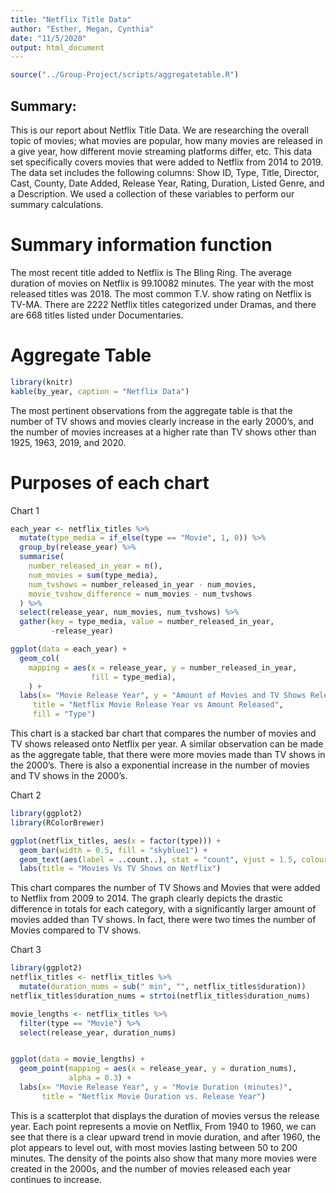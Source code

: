 ```yaml
---
title: "Netflix Title Data"
author: "Esther, Megan, Cynthia"
date: "11/5/2020"
output: html_document
---
```


```r
source("../Group-Project/scripts/aggregatetable.R")
```

## Summary:

This is our report about Netflix Title Data. We are researching the overall 
topic of movies; what movies are popular, how many movies are released in a 
give year, how different movie streaming platforms differ, etc. This data 
set specifically covers movies that were added to  Netflix from 2014 to 
2019. The data set includes the following columns: Show ID, Type, Title, 
Director, Cast, County, Date Added, Release Year, Rating, Duration, Listed 
Genre, and a Description. We used a collection of these variables to perform
our summary calculations. 

# Summary information function
The most recent title added to Netflix is The Bling Ring. The average duration 
of movies on Netflix is 99.10082 minutes. The year with the most released titles
was 2018. The most common T.V. show rating on Netflix is TV-MA. There are 2222
Netflix titles categorized under Dramas, and there are 668 titles listed under
Documentaries.

# Aggregate Table
```r
library(knitr)
kable(by_year, caption = "Netflix Data")
```

The most pertinent observations from the aggregate table is that the number of 
TV shows and movies clearly increase in the early 2000's, and the number of 
movies increases at a higher rate than TV shows other than 1925, 1963, 2019, and 
2020. 

# Purposes of each chart



Chart 1
```r
each_year <- netflix_titles %>%
  mutate(type_media = if_else(type == "Movie", 1, 0)) %>%
  group_by(release_year) %>%
  summarise(
    number_released_in_year = n(),
    num_movies = sum(type_media),
    num_tvshows = number_released_in_year - num_movies,
    movie_tvshow_difference = num_movies - num_tvshows
  ) %>%
  select(release_year, num_movies, num_tvshows) %>%
  gather(key = type_media, value = number_released_in_year,
         -release_year)

ggplot(data = each_year) +
  geom_col(
    mapping = aes(x = release_year, y = number_released_in_year,
                  fill = type_media),
    ) +
  labs(x= "Movie Release Year", y = "Amount of Movies and TV Shows Released",
     title = "Netflix Movie Release Year vs Amount Released", 
     fill = "Type")
```


This chart is a stacked bar chart that compares the number of movies and TV shows 
released onto Netflix per year. A similar observation can be made as the 
aggregate table, that there were more movies made than TV shows in the 2000's.
There is also a exponential increase in the number of movies and TV 
shows in the 2000's.


Chart 2
```r
library(ggplot2)
library(RColorBrewer)

ggplot(netflix_titles, aes(x = factor(type))) +
  geom_bar(width = 0.5, fill = "skyblue1") +
  geom_text(aes(label = ..count..), stat = "count", vjust = 1.5, colour = "white") +
  labs(title = "Movies Vs TV Shows on Netflix")

```


This chart compares the number of TV Shows and Movies that were added to Netflix
from 2009 to 2014. The graph clearly depicts the drastic difference in totals
for each category, with a significantly larger amount of movies added than TV
shows. In fact, there were two times the number of Movies compared to TV shows. 


Chart 3
```r
library(ggplot2)
netflix_titles <- netflix_titles %>%
  mutate(duration_nums = sub(" min", "", netflix_titles$duration))
netflix_titles$duration_nums = strtoi(netflix_titles$duration_nums)

movie_lengths <- netflix_titles %>% 
  filter(type == "Movie") %>% 
  select(release_year, duration_nums)


ggplot(data = movie_lengths) +
  geom_point(mapping = aes(x = release_year, y = duration_nums), 
             alpha = 0.3) +
  labs(x= "Movie Release Year", y = "Movie Duration (minutes)",
       title = "Netflix Movie Duration vs. Release Year")
```




This is a scatterplot that displays the duration of movies versus the release year.
Each point represents a movie on Netflix, From 1940 to 1960, we can see that there is a clear
upward trend in movie duration, and after 1960, the plot appears to level out, with most
movies lasting between 50 to 200 minutes. The density of the points also show that many more
movies were created in the 2000s, and the number of movies released each year continues to increase.